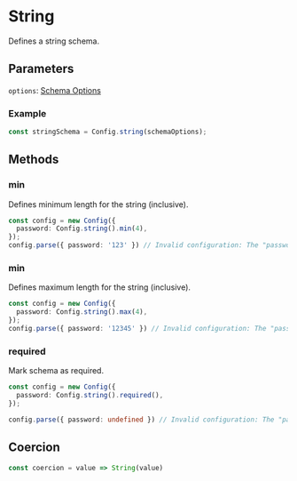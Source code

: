 # String

Defines a string schema.

## Parameters

`options`: [Schema Options](./schema#schema-options)

### Example

```typescript
const stringSchema = Config.string(schemaOptions);
```

## Methods

### min

Defines minimum length for the string (inclusive).

```typescript
const config = new Config({
  password: Config.string().min(4),
});
config.parse({ password: '123' }) // Invalid configuration: The "password" length expected to be more than or equal to "18" but "10" was provided',
```

### min

Defines maximum length for the string (inclusive).

```typescript
const config = new Config({
  password: Config.string().max(4),
});
config.parse({ password: '12345' }) // Invalid configuration: The "password" length expected to be more than or equal to "4" but "5" was provided',
```

### required

Mark schema as required.

```typescript
const config = new Config({
  password: Config.string().required(),
});

config.parse({ password: undefined }) // Invalid configuration: The "password" is required but the given value is "undefined"
```

## Coercion

```ts
const coercion = value => String(value)
```
